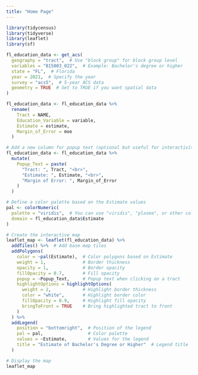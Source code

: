 ```yaml
---
title: "Home Page"
---
```


```r
library(tidycensus)
library(tidyverse)
library(leaflet)
library(sf)

fl_education_data <- get_acs(
  geography = "tract",  # Use "block group" for block group level
  variables = "B15003_022",  # Example: Bachelor's degree or higher
  state = "FL",  # Florida
  year = 2021,  # Specify the year
  survey = "acs5",  # 5-year ACS data
  geometry = TRUE  # Set to TRUE if you want spatial data
)
```

```r
fl_education_data <- fl_education_data %>%
  rename(
    Tract = NAME,
    Education_Variable = variable,
    Estimate = estimate,
    Margin_of_Error = moe
  )

# Add a new column for popup text (optional but useful for interactivity)
fl_education_data <- fl_education_data %>%
  mutate(
    Popup_Text = paste(
      "Tract: ", Tract, "<br>",
      "Estimate: ", Estimate, "<br>",
      "Margin of Error: ", Margin_of_Error
    )
  )
```

```r
# Define a color palette based on the Estimate values
pal <- colorNumeric(
  palette = "viridis",  # You can use "viridis", "plasma", or other color schemes
  domain = fl_education_data$Estimate
)

# Create the interactive map
leaflet_map <- leaflet(fl_education_data) %>%
  addTiles() %>%  # Add base map tiles
  addPolygons(
    color = ~pal(Estimate),  # Color polygons based on Estimate
    weight = 1,              # Border thickness
    opacity = 1,             # Border opacity
    fillOpacity = 0.7,       # Fill opacity
    popup = ~Popup_Text,     # Popup text when clicking on a tract
    highlightOptions = highlightOptions(
      weight = 2,            # Highlight border thickness
      color = "white",       # Highlight border color
      fillOpacity = 0.9,     # Highlight fill opacity
      bringToFront = TRUE    # Bring highlighted tract to front
    )
  ) %>%
  addLegend(
    position = "bottomright",  # Position of the legend
    pal = pal,                 # Color palette
    values = ~Estimate,        # Values for the legend
    title = "Estimate of Bachelor's Degree or Higher"  # Legend title
  )

# Display the map
leaflet_map
```



